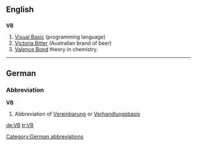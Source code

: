 ==English==
==={{initialism}}===
'''VB'''

#[[Visual Basic]] (programming language)
#[[w:Victoria Bitter|Victoria Bitter]] (Australian brand of beer)
#[[w:Valence bond theory|Valence Bond]] theory in chemistry.
----

==German==

===Abbreviation===
'''VB'''

# Abbreviation of [[Vereinbarung]] or [[Verhandlungsbasis]]

[[Category:German abbreviations]]

[[de:VB]]
[[tr:VB]]